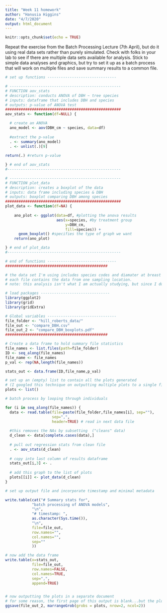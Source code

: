 ```yaml
---
title: "Week 11 homework"
author: "Hanusia Higgins"
date: "4/7/2020"
output: html_document
---
```


```r
knitr::opts_chunk$set(echo = TRUE)
```

Repeat the exercise from the Batch Processing Lecture (7th April), but do it using real data sets rather than purely simulated. Check with folks in your lab to see if there are multiple data sets available for analysis. Stick to simple data analyses and graphics, but try to set it up as a batch process that will work on multiple files and save summary results to a common file.

```r
# set up functions -------------------------------

# --------------------------------------------------
# FUNCTION aov_stats
# description: conducts ANOVA of DBH ~ tree species
# inputs: dataframe that includes DBH and species
# outputs: p-value of ANOVA test
####################################################
aov_stats <- function(df=NULL) {

  # create an ANOVA
  ano_model <- aov(DBH_cm ~ species, data=df)
  
  #extract the p-value
  . <- summary(ano_model)
  . <- unlist(.)[9]
  
return(.) #return p-value

} # end of aov_stats
#---------------------------------------------------

# --------------------------------------------------
# FUNCTION plot_data
# description: creates a boxplot of the data
# inputs: data frame including species & DBH
# outputs: boxplot comparing DBH among species
####################################################
plot_data <- function(df=NA) {
  
    ano_plot <- ggplot(data=df, #plotting the anova results
                       aes(x=species, #by treatment group
                           y=DBH_cm,
                           fill=species)) +
      geom_boxplot() #specifies the type of graph we want
    return(ano_plot)

} # end of plot_data
#---------------------------------------------------

# end of functions -------------------------------
##############################################

# the data set I'm using includes species codes and diamater at breast height (DBH) for overstory trees in plots on a private property I sampled.
# each file contains the data from one sampling location.
# note: this analysis isn't what I am actually studying, but since I don't have those data yet to analyze, I'm working with what I have for practice!

# load packages -------------------------------
library(ggplot2)
library(grid)
library(gridExtra)

# Global variables -------------------------------
file_folder <- "hill_roberts_data/"
file_out <- "compare_DBH.csv"
file_out_2 <- "compare_DBH_boxplots.pdf"
##############################################

# Create a data frame to hold summary file statistics
file_names <- list.files(path=file_folder)
ID <- seq_along(file_names)
file_name <- file_names
p_val <- rep(NA,length(file_names))

stats_out <- data.frame(ID,file_name,p_val)

# set up an (empty) list to contain all the plots generated
# (I googled this technique on outputting multiple plots to a single file- hopefully it works!)
plots <- list()

# batch process by looping through individuals

for (i in seq_along(file_names)) {
  data <- read.table(file=paste(file_folder,file_names[i], sep=""),
                     sep=",",
                     header=TRUE) # read in next data file
  
  #this removes the NAs by subsetting  ("cleans" data)
  d_clean <- data[complete.cases(data),]
  
  # pull out regression stats from clean file
  . <- aov_stats(d_clean) 
  
  # copy into last column of results dataframe
  stats_out[i,3] <- . 
  
  # add this graph to the list of plots
  plots[[i]] <- plot_data(d_clean)
}

# set up output file and incorporate timestamp and minimal metadata

write.table(cat("# Summary stats for",
            "batch processing of ANOVA models",
            "\n",
            "# timestamp: ",
            as.character(Sys.time()),
            "\n",
            file=file_out,
            row.names="",
            col.names="",
            sep=""
            ))

# now add the data frame
write.table(x=stats_out,
            file=file_out,
            row.names=FALSE,
            col.names=TRUE,
            sep=",",
            append=TRUE)


# now outputting the plots in a separate document
# for some reason, the first page of this output is blank...but the plots are all there after the blank first page!
ggsave(file_out_2, marrangeGrob(grobs = plots, nrow=2, ncol=2))

```

